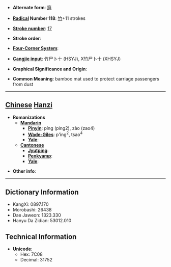 * '''Alternate form''': [[箳]]

* '''[[Wiktionary:Chinese radical index| Radical]] Number 118''': [[Wiktionary:Chinese radical index 竹|竹]]+11 strokes

* '''[[Wiktionary:Chinese total strokes index|Stroke number]]''': [[Wiktionary:Chinese total strokes index 17|17]]

* '''Stroke order''': 

* '''[[Wiktionary:Chinese four corner index|Four-Corner System]]''': 

* '''[[Wiktionary:Chinese Cangjie index|Cangjie input]]''': 竹尸卜十 (HSYJ), X竹尸卜十 (XHSYJ)

* '''Graphical Significance and Origin''': 

* '''Common Meaning''': bamboo mat used to protect carriage passengers from dust

----

== [[Chinese]] [[Hanzi]] ==

* '''Romanizations'''
** '''[[Mandarin]]'''
*** '''[[Pinyin]]''': píng (ping2), zào (zao4)
*** '''[[Wade-Giles]]''': p'ing<sup>2</sup>, tsao<sup>4</sup>
*** '''[[Yale]]''': 
** '''[[Cantonese]]'''
*** '''[[Jyutping]]''':
*** '''[[Penkyamp]]''': 
*** '''[[Yale]]''': 

* '''Other info''': 

----

== Dictionary Information ==

* KangXi: 0897.170
* Morobashi: 26438
* Dae Jaweon: 1323.330
* Hanyu Da Zidian: 53012.010

== Technical Information ==

* '''Unicode''':
** Hex: 7C08
** Decimal: 31752